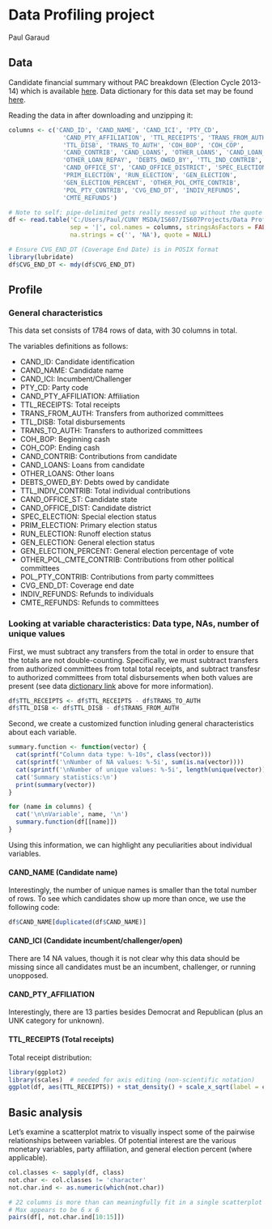 # Data Profiling project
Paul Garaud

## Data
Candidate financial summary without PAC breakdown (Election Cycle 2013-14) which is available [here](ftp://ftp.fec.gov/FEC/2014/webl14.zip). Data dictionary for this data set may be found [here](http://www.fec.gov/finance/disclosure/metadata/DataDictionaryWEBL.shtml)<a name="dict"></a>.

Reading the data in after downloading and unzipping it:
```r
columns <- c('CAND_ID', 'CAND_NAME', 'CAND_ICI', 'PTY_CD', 
               'CAND_PTY_AFFILIATION', 'TTL_RECEIPTS', 'TRANS_FROM_AUTH',
               'TTL_DISB', 'TRANS_TO_AUTH', 'COH_BOP', 'COH_COP',
               'CAND_CONTRIB', 'CAND_LOANS', 'OTHER_LOANS', 'CAND_LOAN_REPAY',
               'OTHER_LOAN_REPAY', 'DEBTS_OWED_BY', 'TTL_IND_CONTRIB',
               'CAND_OFFICE_ST', 'CAND_OFFICE_DISTRICT', 'SPEC_ELECTION',
               'PRIM_ELECTION', 'RUN_ELECTION', 'GEN_ELECTION',
               'GEN_ELECTION_PERCENT', 'OTHER_POL_CMTE_CONTRIB',
               'POL_PTY_CONTRIB', 'CVG_END_DT', 'INDIV_REFUNDS',
               'CMTE_REFUNDS')

# Note to self: pipe-delimited gets really messed up without the quote = NULL!
df <- read.table('C:/Users/Paul/CUNY MSDA/IS607/IS607Projects/Data Profile/webl14.txt', header = FALSE,
                 sep = '|', col.names = columns, stringsAsFactors = FALSE,
                 na.strings = c('', 'NA'), quote = NULL)

# Ensure CVG_END_DT (Coverage End Date) is in POSIX format
library(lubridate)
df$CVG_END_DT <- mdy(df$CVG_END_DT)
```

## Profile

### General characteristics
This data set consists of 1784 rows of data, with 30 columns in total.

The variables definitions as follows:

* CAND_ID: Candidate identification
* CAND_NAME: Candidate name
* CAND_ICI: Incumbent/Challenger
* PTY_CD: Party code
* CAND_PTY_AFFILIATION: Affiliation
* TTL_RECEIPTS: Total receipts
* TRANS_FROM_AUTH: Transfers from authorized committees
* TTL_DISB: Total disbursements
* TRANS_TO_AUTH: Transfers to authorized committees
* COH_BOP: Beginning cash
* COH_COP: Ending cash
* CAND_CONTRIB: Contributions from candidate
* CAND_LOANS: Loans from candidate
* OTHER_LOANS: Other loans
* DEBTS_OWED_BY: Debts owed by candidate
* TTL_INDIV_CONTRIB: Total individual contributions
* CAND_OFFICE_ST: Candidate state
* CAND_OFFICE_DIST: Candidate district
* SPEC_ELECTION: Special election status
* PRIM_ELECTION: Primary election status
* RUN_ELECTION: Runoff election status
* GEN_ELECTION: General election status
* GEN_ELECTION_PERCENT: General election percentage of vote
* OTHER_POL_CMTE_CONTRIB: Contributions from other political committees
* POL_PTY_CONTRIB: Contributions from party committees
* CVG_END_DT: Coverage end date
* INDIV_REFUNDS: Refunds to individuals
* CMTE_REFUNDS: Refunds to committees


### Looking at variable characteristics: Data type, NAs, number of unique values
First, we must subtract any transfers from the total in order to ensure that the totals are not double-counting. Specifically, we must subtract transfers from authorized committees from total total receipts, and subtract transfesr to authorized committees from total disbursements when both values are present (see data [dictionary link](#dict) above for more information).

```r
df$TTL_RECEIPTS <- df$TTL_RECEIPTS - df$TRANS_TO_AUTH
df$TTL_DISB <- df$TTL_DISB - df$TRANS_FROM_AUTH
```

Second, we create a customized function inluding general characteristics about each variable.
```r
summary.function <- function(vector) {
  cat(sprintf("Column data type: %-10s", class(vector)))
  cat(sprintf('\nNumber of NA values: %-5i', sum(is.na(vector))))
  cat(sprintf('\nNumber of unique values: %-5i', length(unique(vector))), '\n')
  cat('Summary statistics:\n')
  print(summary(vector))
}

for (name in columns) {
  cat('\n\nVariable', name, '\n')
  summary.function(df[[name]])
}
```
Using this information, we can highlight any peculiarities about individual variables.

#### CAND_NAME (Candidate name)
Interestingly, the number of unique names is smaller than the total number of rows. To see which candidates show up more than once, we use the following code:

```r
df$CAND_NAME[duplicated(df$CAND_NAME)]
```

#### CAND_ICI (Candidate incumbent/challenger/open)
There are 14 NA values, though it is not clear why this data should be missing since all candidates must be an incumbent, challenger, or running unopposed.

#### CAND_PTY_AFFILIATION
Interestingly, there are 13 parties besides Democrat and Republican (plus an UNK category for unknown).

#### TTL_RECEIPTS (Total receipts)

Total receipt distribution:
```r
library(ggplot2)
library(scales)  # needed for axis editing (non-scientific notation)
ggplot(df, aes(TTL_RECEIPTS)) + stat_density() + scale_x_sqrt(label = comma)
```

## Basic analysis
Let's examine a scatterplot matrix to visually inspect some of the pairwise relationships between variables. Of potential interest are the various monetary variables, party affiliation, and general election percent (where applicable).
```r
col.classes <- sapply(df, class)
not.char <- col.classes != 'character'
not.char.ind <- as.numeric(which(not.char))

# 22 columns is more than can meaningfully fit in a single scatterplot matrix
# Max appears to be 6 x 6
pairs(df[, not.char.ind[10:15]])
```